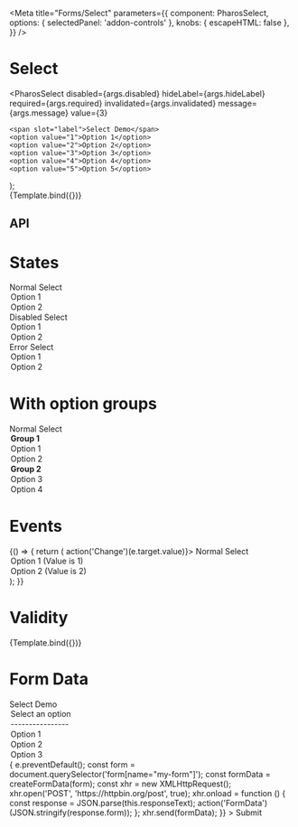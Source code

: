 

<Meta
  title="Forms/Select"
  parameters={{
    component: PharosSelect,
    options: { selectedPanel: 'addon-controls' },
    knobs: { escapeHTML: false },
  }}
/>

# Select

<GuidelineLink path="select" />

  <PharosSelect
    disabled={args.disabled}
    hideLabel={args.hideLabel}
    required={args.required}
    invalidated={args.invalidated}
    message={args.message}
    value={3}
  >
    <span slot="label">Select Demo</span>
    <option value="1">Option 1</option>
    <option value="2">Option 2</option>
    <option value="3">Option 3</option>
    <option value="4">Option 4</option>
    <option value="5">Option 5</option>
  </PharosSelect>
);

<Canvas withToolbar>
  <Story
    name="Base"
    args={{ disabled: false, hideLabel: false }}
    style="display: grid; grid-gap: 1rem; grid-template-columns: 300px;"
  >
    {Template.bind({})}
  </Story>
</Canvas>

## API

<ArgsTable of={PharosSelect} />

# States

<Canvas withToolbar>
  <Story name="States">
    <PharosSelect>
      <span slot="label">Normal Select</span>
      <option value="1">Option 1</option>
      <option value="2">Option 2</option>
    </PharosSelect>
    <PharosSelect disabled>
      <span slot="label">Disabled Select</span>
      <option value="1">Option 1</option>
      <option value="2">Option 2</option>
    </PharosSelect>
    <PharosSelect invalidated>
      <span slot="label">Error Select</span>
      <option value="1">Option 1</option>
      <option value="2">Option 2</option>
    </PharosSelect>
  </Story>
</Canvas>

# With option groups

<Canvas withToolbar>
  <Story name="With option groups">
    <PharosSelect>
      <span slot="label">Normal Select</span>
      <optgroup label="Group 1">
        <option value="1">Option 1</option>
        <option value="2">Option 2</option>
      </optgroup>
      <optgroup label="Group 2">
        <option value="3">Option 3</option>
        <option value="4">Option 4</option>
      </optgroup>
    </PharosSelect>
  </Story>
</Canvas>

# Events

<Canvas withToolbar>
  <Story name="Events">
    {() => {
      return (
        <PharosSelect onChange={(e) => action('Change')(e.target.value)}>
          <span slot="label">Normal Select</span>
          <option value="1">Option 1 (Value is 1)</option>
          <option value="2">Option 2 (Value is 2)</option>
        </PharosSelect>
      );
    }}
  </Story>
</Canvas>

# Validity

<Canvas withToolbar>
  <Story
    name="Validity"
    args={{
      required: true,
      invalidated: true,
      message: 'This field is required, please make a selection',
    }}
  >
    {Template.bind({})}
  </Story>
</Canvas>

# Form Data

<Canvas withToolbar>
  <Story name="Form Data">
    <form name="my-form" action="https://httpbin.org/post" method="POST">
      <PharosSelect name="my-select" required>
        <span slot="label">Select Demo</span>
        <option value="">Select an option</option>
        <option value="">----------------</option>
        <option value="1">Option 1</option>
        <option value="2">Option 2</option>
        <option value="3">Option 3</option>
      </PharosSelect>
      <pharos-button
        type="submit"
        value="Submit"
        onClick={(e) => {
          e.preventDefault();
          const form = document.querySelector('form[name="my-form"]');
          const formData = createFormData(form);
          const xhr = new XMLHttpRequest();
          xhr.open('POST', 'https://httpbin.org/post', true);
          xhr.onload = function () {
            const response = JSON.parse(this.responseText);
            action('FormData')(JSON.stringify(response.form));
          };
          xhr.send(formData);
        }}
      >
        Submit
      </pharos-button>
    </form>
  </Story>
</Canvas>
